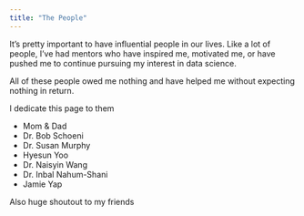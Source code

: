 ```yaml
---
title: "The People"
---
```


It's pretty important to have influential people in our lives. Like a lot of people, I've had mentors who have inspired me, motivated me, or have pushed me to continue pursuing my interest in data science.


All of these people owed me nothing and have helped me without expecting nothing in return.


I dedicate this page to them


- Mom & Dad
- Dr. Bob Schoeni
- Dr. Susan Murphy
- Hyesun Yoo
- Dr. Naisyin Wang
- Dr. Inbal Nahum-Shani
- Jamie Yap


Also huge shoutout to my friends